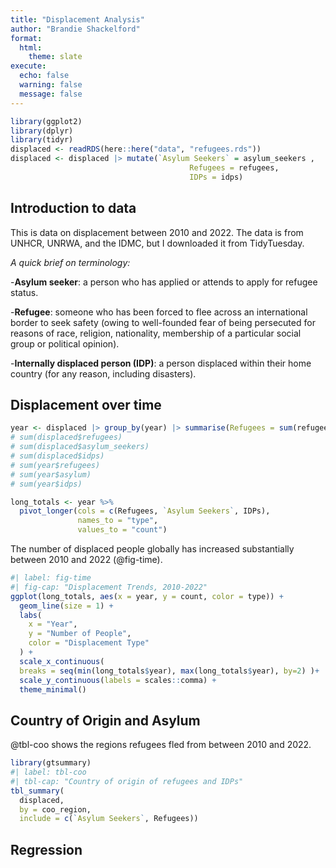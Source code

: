 ```yaml
---
title: "Displacement Analysis"
author: "Brandie Shackelford"
format:
  html:
    theme: slate
execute:
  echo: false
  warning: false
  message: false
---
```


```r
library(ggplot2)
library(dplyr)
library(tidyr)
displaced <- readRDS(here::here("data", "refugees.rds"))
displaced <- displaced |> mutate(`Asylum Seekers` = asylum_seekers ,
										Refugees = refugees,
										IDPs = idps)
```

## Introduction to data

This is data on displacement between 2010 and 2022. The data is from UNHCR, UNRWA, and the IDMC, but I downloaded it from TidyTuesday.

*A quick brief on terminology:*

\-**Asylum seeker**: a person who has applied or attends to apply for refugee status.

\-**Refugee**: someone who has been forced to flee across an international border to seek safety (owing to well-founded fear of being persecuted for reasons of race, religion, nationality, membership of a particular social group or political opinion).

\-**Internally displaced person (IDP)**: a person displaced within their home country (for any reason, including disasters).

## Displacement over time

```r
year <- displaced |> group_by(year) |> summarise(Refugees = sum(refugees, na.rm = TRUE), `Asylum Seekers` = sum(asylum_seekers, na.rm = TRUE), IDPs = sum(idps, na.rm = TRUE))
# sum(displaced$refugees)
# sum(displaced$asylum_seekers)
# sum(displaced$idps)
# sum(year$refugees)
# sum(year$asylum)
# sum(year$idps)

long_totals <- year %>%
  pivot_longer(cols = c(Refugees, `Asylum Seekers`, IDPs),
               names_to = "type",
               values_to = "count")
```

The number of displaced people globally has increased substantially between 2010 and 2022 (@fig-time).

```r
#| label: fig-time
#| fig-cap: "Displacement Trends, 2010-2022"
ggplot(long_totals, aes(x = year, y = count, color = type)) +
  geom_line(size = 1) +
  labs(
    x = "Year",
    y = "Number of People",
    color = "Displacement Type"
  ) +
  scale_x_continuous(
  breaks = seq(min(long_totals$year), max(long_totals$year), by=2) )+  
  scale_y_continuous(labels = scales::comma) +             
  theme_minimal()
```

## Country of Origin and Asylum

@tbl-coo shows the regions refugees fled from between 2010 and 2022.

```r
library(gtsummary)
#| label: tbl-coo
#| tbl-cap: "Country of origin of refugees and IDPs"
tbl_summary(
  displaced,
  by = coo_region,
  include = c(`Asylum Seekers`, Refugees))
```

## Regression
